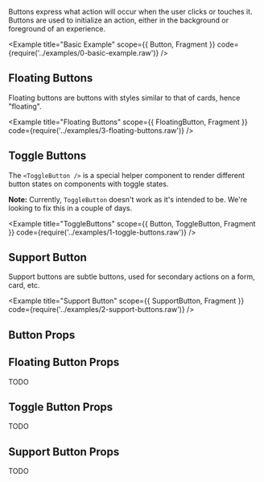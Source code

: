 

Buttons express what action will occur when the user clicks or touches it. Buttons are used to initialize an action, either in the background or foreground of an experience.

<Example title="Basic Example" scope={{ Button, Fragment }} code={require('../examples/0-basic-example.raw')} />

## Floating Buttons

Floating buttons are buttons with styles similar to that of cards, hence "floating".

<Example title="Floating Buttons" scope={{ FloatingButton, Fragment }} code={require('../examples/3-floating-buttons.raw')} />

## Toggle Buttons

The `<ToggleButton />` is a special helper component to render different button states on components with toggle states.

**Note:** Currently, `ToggleButton` doesn't work as it's intended to be. We're looking to fix this in a couple of days.

<Example title="ToggleButtons" scope={{ Button, ToggleButton, Fragment }} code={require('../examples/1-toggle-buttons.raw')} />

## Support Button

Support buttons are subtle buttons, used for secondary actions on a form, card, etc.

<Example title="Support Button" scope={{ SupportButton, Fragment }} code={require('../examples/2-support-buttons.raw')} />

## Button Props

<Props props={buttonProps} />

## Floating Button Props

TODO

## Toggle Button Props

TODO

## Support Button Props

TODO
